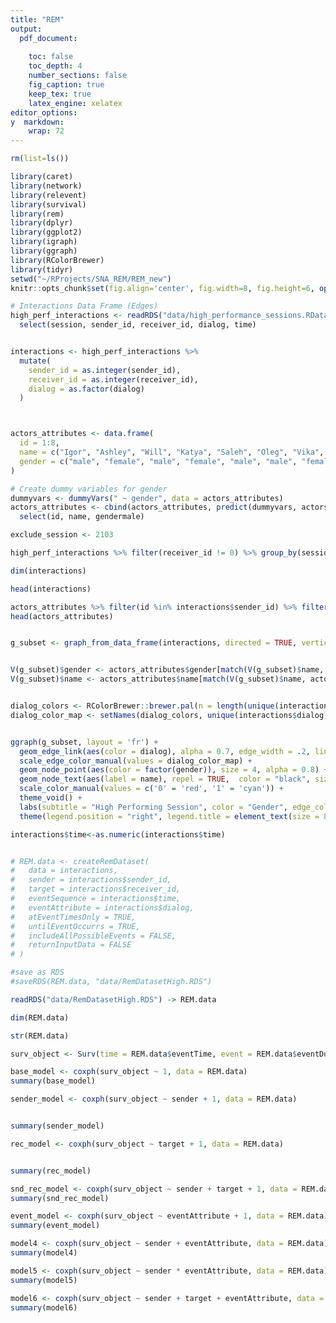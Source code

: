 ```yaml
---
title: "REM"
output: 
  pdf_document:
    
    toc: false
    toc_depth: 4
    number_sections: false
    fig_caption: true
    keep_tex: true
    latex_engine: xelatex
editor_options:
y  markdown: 
    wrap: 72
---
```


```r

rm(list=ls())

library(caret)
library(network)
library(relevent)
library(survival)
library(rem)
library(dplyr)
library(ggplot2)
library(igraph)
library(ggraph)
library(RColorBrewer)
library(tidyr)
setwd("~/RProjects/SNA_REM/REM_new")
knitr::opts_chunk$set(fig.align='center', fig.width=8, fig.height=6, options(tidy = TRUE), tidy.opts = list(width.cutoff = 60))

```


```r
# Interactions Data Frame (Edges)
high_perf_interactions <- readRDS("data/high_performance_sessions.RData") %>% 
  select(session, sender_id, receiver_id, dialog, time)


interactions <- high_perf_interactions %>%
  mutate(
    sender_id = as.integer(sender_id),  
    receiver_id = as.integer(receiver_id), 
    dialog = as.factor(dialog) 
  )



actors_attributes <- data.frame(
  id = 1:8,
  name = c("Igor", "Ashley", "Will", "Katya", "Saleh", "Oleg", "Vika", "Alex"),
  gender = c("male", "female", "male", "female", "male", "male", "female", "male")
)

# Create dummy variables for gender
dummyvars <- dummyVars(" ~ gender", data = actors_attributes)
actors_attributes <- cbind(actors_attributes, predict(dummyvars, actors_attributes)) %>%
  select(id, name, gendermale)
```



```r
exclude_session <- 2103

high_perf_interactions %>% filter(receiver_id != 0) %>% group_by(session) %>% filter(session != exclude_session) %>% ungroup() %>% select(-session) %>% mutate(time = 1:nrow(.))  %>% select(sender_id, receiver_id, time,dialog)  %>% mutate(dialog = as.factor(dialog), sender_id = as.integer(sender_id), receiver_id = as.integer(receiver_id)) -> interactions

dim(interactions)
```


```r
head(interactions)
```


```r
actors_attributes %>% filter(id %in% interactions$sender_id) %>% filter(id %in% interactions$receiver_id) -> actors_attributes
head(actors_attributes)


g_subset <- graph_from_data_frame(interactions, directed = TRUE, vertices = data.frame(actors_attributes))


V(g_subset)$gender <- actors_attributes$gender[match(V(g_subset)$name, actors_attributes$name)]
V(g_subset)$name <- actors_attributes$name[match(V(g_subset)$name, actors_attributes$name)]


dialog_colors <- RColorBrewer::brewer.pal(n = length(unique(interactions$dialog)), name = "Pastel2")
dialog_color_map <- setNames(dialog_colors, unique(interactions$dialog))


ggraph(g_subset, layout = 'fr') +
  geom_edge_link(aes(color = dialog), alpha = 0.7, edge_width = .2, lineend = "butt", arrow = arrow(type = 'closed', length = unit(4, 'mm'))) +
  scale_edge_color_manual(values = dialog_color_map) +
  geom_node_point(aes(color = factor(gender)), size = 4, alpha = 0.8) +
  geom_node_text(aes(label = name), repel = TRUE,  color = "black", size = 3, vjust = 1, nudge_x = -.02) +
  scale_color_manual(values = c('0' = 'red', '1' = 'cyan')) +
  theme_void() +
  labs(subtitle = "High Performing Session", color = "Gender", edge_color = "Dialog") +
  theme(legend.position = "right", legend.title = element_text(size = 8))
```



```r
interactions$time<-as.numeric(interactions$time) 


# REM.data <- createRemDataset(
#   data = interactions, 
#   sender = interactions$sender_id,
#   target = interactions$receiver_id,
#   eventSequence = interactions$time,
#   eventAttribute = interactions$dialog,
#   atEventTimesOnly = TRUE, 
#   untilEventOccurrs = TRUE,
#   includeAllPossibleEvents = FALSE, 
#   returnInputData = FALSE
# )

#save as RDS
#saveRDS(REM.data, "data/RemDatasetHigh.RDS")

```

```r
readRDS("data/RemDatasetHigh.RDS") -> REM.data
```



```r
dim(REM.data)
```

```r
str(REM.data)
```

```r
surv_object <- Surv(time = REM.data$eventTime, event = REM.data$eventDummy)
```


```r
base_model <- coxph(surv_object ~ 1, data = REM.data)
summary(base_model)
```



```r
sender_model <- coxph(surv_object ~ sender + 1, data = REM.data)


summary(sender_model)

```


```r
rec_model <- coxph(surv_object ~ target + 1, data = REM.data)


summary(rec_model)


```
```r
snd_rec_model <- coxph(surv_object ~ sender + target + 1, data = REM.data)
summary(snd_rec_model)


```

```r

event_model <- coxph(surv_object ~ eventAttribute + 1, data = REM.data)
summary(event_model)
```

```r
model4 <- coxph(surv_object ~ sender + eventAttribute, data = REM.data)
summary(model4)
```


```r
model5 <- coxph(surv_object ~ sender * eventAttribute, data = REM.data)
summary(model5)
```
```r
model6 <- coxph(surv_object ~ sender + target + eventAttribute, data = REM.data)
summary(model6)
```


